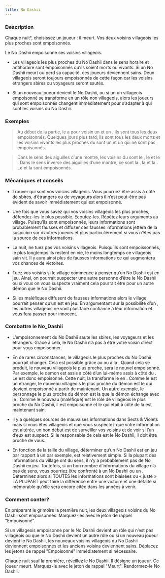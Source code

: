 ```yaml
---
title: No Dashii
---
```



<Role NO_DASHII header />

### Description

Chaque nuit*, choisissez un joueur : il meurt. Vos deux voisins villageois les plus proches sont empoisonnés.
 
Le No Dashii empoisonne ses voisins villageois.

-   Les villageois les plus proches du No Dashii dans le sens horaire et antihoraire sont empoisonnés qu’ils soient morts ou vivants. Si un No Dashii meurt ou perd sa capacité, ces joueurs deviennent sains. Deux villageois seront toujours empoisonnés de cette façon car les voisins étrangers sbires ou voyageurs seront sautés.

-   Si un nouveau joueur devient le No Dashii, ou si un un villageois empoisonné se transforme en un rôle non villageois, alors les joueurs qui sont empoisonnés changent immédiatement pour s’adapter à qui sont les voisins du No Dashii.

### Exemples  

> Au début de la partie, le <Role NO_DASHII /> a pour voisin un <Role CRIEUR /> et un <Role CHARMEUR_DE_SERPENT />. Ils sont tous les deux empoisonnés. Quelques jours plus tard, ils sont tous les deux morts et les voisins vivants les plus proches du <Role NO_DASHII /> sont un <Role HORLOGER /> et un <Role BARBIER /> qui ne sont pas empoisonnés.

> Dans le sens des aiguilles d’une montre, les voisins du <Role NO_DASHII /> sont le <Role FAUSSAIRE />, le <Role MATHEMATICIEN /> et le <Role SAGE />. Dans le sens inverse des aiguilles d’une montre, ce sont la <Role SORCIERE />, la <Role BETE_DE_FOIRE /> et la <Role COUTURIERE />. Le <Role FAUSSAIRE /> et la <Role COUTURIERE /> sont empoisonnés.

### Mécaniques et conseils

- Trouver qui sont vos voisins villageois. Vous pourriez être assis à côté de sbires, d’étrangers ou de voyageurs alors il n’est peut-être pas évident de savoir immédiatement qui est empoisonné.

- Une fois que vous savez qui vos voisins villageois les plus proches, défendez-les le plus possible. Ecoutez-les. Répétez leurs arguments au village. Puisqu’ils sont empoisonnés, leurs informations sont probablement fausses et diffuser ces fausses informations jettera de la suspicion sur d’autres joueurs et plus particulièrement si vous n’êtes pas la source de ces informations.
 
- La nuit, ne tuez pas vos voisins villageois. Puisqu’ils sont empoissonnés, le plus longtemps ils restent en vie, le moins longtemps ce villageois sain vit. Il y aura ainsi plus de fausses informations ce qui augmentera vos chances de victoires.

- Tuez vos voisins si le village commence à penser qu’un No Dashii est en jeu. Ainsi, on pourrait suspecter une autre personne d’être le No Dashii ou si vous on vous suspecte vraiment cela pourrait être pour un autre démon que le No Dashii.

- Si les maléfiques diffusent de fausses informations alors le village pourrait penser qu’un <Role VORTOX /> est en jeu. En argumentant sur la possibilité d’un <Role VORTOX />, les autres villageois ne vont plus faire confiance à leur information et vous fera passer pour innocent.

### Combattre le No_Dashii

- L’empoisonnement du No Dashii saute les sbires, les voyageurs et les étrangers. Grace à cela, le No Dashii n’a pas à être votre voisin direct pour vous empoisonner.

- En de rares circonstances, le villageois le plus proches du No Dashii pourrait changer. Cela est possible grâce au <Role BARBIER /> ou à la <Role VIEILLE_CHOUETTE />. Quand cela se produit, le nouveau villageois le plus proche, sera le nouvel empoisonné. Par exemple, le démon est assis à côté d’un <Role FLEURISTE /> lui-même assis à côté du <Role SAVANT />. Le <Role FLEURISTE /> est donc empoisonné. Cette nuit, la <Role VIEILLE_CHOUETTE /> transforme le <Role FLEURISTE /> en <Role MALADROIT />. Comme le <Role MALADROIT /> est un étranger, le nouveau villageois le plus proche du démon est le <Role SAVANT /> qui devient empoisonné à partir de maintenant. Un autre exemple, le personnage le plus proche du démon est la <Role SORCIERE /> que le démon échange avec le <Role CHARMEUR_DE_SERPENT />. Comme le nouveau <Role CHARMEUR_DE_SERPENT /> (maléfique) est le rôle de villageois le plus proche du No Dashii, il est empoisonné et le <Role MATHEMATICIEN /> qui était à côté de la <Role SORCIERE /> est maintenant sain.

- Il y a quelques sources de mauvaises informations dans Sects & Violets mais si vous êtes villageois et que vous suspectez que votre information est altérée, un bon début est de surveiller vos voisins et de voir si l’un d’eux est suspect. Si le responsable de cela est le No Dashii, il doit être proche de vous.

- En fonction de la taille du village, déterminer qu’un No Dashii est en jeu par rapport à un <Role VIGORMORTIS /> par exemple, est relativement simple. Si la plupart des informations du village ont du sens, il n’y a probablement pas de No Dashii en jeu. Toutefois, si un bon nombre d’informations du village n’a pas de sens, vous pourriez être confronté à un No Dashii ou un <Role VORTOX />. Déterminez alors si TOUTES les informations sont biaisées ou « juste » LA PLUPART peut faire la différence entre une victoire et une défaite si mémorable qu’elle sera encore citée dans les années à venir.

### Comment conter?

En préparant le grimoire la première nuit, les deux villageois voisins du No Dashii sont empoisonnés. Marquez-les avec le jeton de rappel "Empoisonné". 

Si un villageois empoisonné par le No Dashii devient un rôle qui n’est pas villageois ou que le No Dashii devient un autre rôle ou si un nouveau joueur devient le No Dashii, les nouveaux voisins villageois du No Dashii deviennent empoisonnés et les anciens voisins deviennent sains. Déplacez les jetons de rappel "Empoisonné" immédiatement si nécessaire.

Chaque nuit sauf la première, réveillez le No Dashii. Il désigne un joueur. Ce joueur meurt. Marquez-le avec le jeton de rappel "Meurt". Rendormez-le No Dashii.

